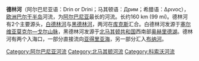 {{Geobox|River
<!-- *** Heading *** -->
| name = 德林河
| native_name = 
| other_name = Drini
| category = 
<!-- *** Names **** --> 
| etymology = 
| nickname = 
<!-- *** Image *** -->
| image = LakeKomani.jpg
| image_caption = Artificial ''Lake Koman'' filling up the canyons of the Drin in Northern Albania.
<!-- *** Country *** -->
| country = Albania
| state = 
| region = 
| district = 
| municipality = 
<!-- *** Family *** -->
| parent = 
| tributary_left =
| tributary_right = 
| city = 
| landmark = 
<!-- *** River locations *** -->
| source = confluence of [[White_Drin|White Drin]] and [[Black_Drin|Black Drin]]
| source_location =[[Kukës|Kukës]] | source_region = | source_country =
| source_elevation = 
| source_lat_d = 42| source_lat_m = 04| source_lat_s =  | source_lat_NS = N
| source_long_d =20 | source_long_m =25 | source_long_s = | source_long_EW =E
| source1 = 
| source1_location = | source1_region = | source1_country =
| source1_elevation = 
| source1_lat_d = | source1_lat_m = | source1_lat_s = | source1_lat_NS =
| source1_long_d = | source1_long_m = | source1_long_s = | source1_long_EW =
| source_confluence = 
| source_confluence_location = | source_confluence_region = | source_confluence_country =
| source_confluence_elevation = 
| source_confluence_lat_d = | source_confluence_lat_m = | source_confluence_lat_s = | source_confluence_lat_NS =
| source_confluence_long_d = | source_confluence_long_m = | source_confluence_long_s = | source_confluence_long_EW =
| mouth = Adriatic Sea
| mouth_location = | mouth_region = | mouth_country =
| mouth_elevation = 
| mouth_lat_d = 41| mouth_lat_m =45| mouth_lat_s =2 | mouth_lat_NS =N
| mouth_long_d = 19| mouth_long_m = 34| mouth_long_s =19 | mouth_long_EW =E
<!-- *** Dimensions *** -->
| length = 160
| width = 
| depth = 
| volume =
| watershed = 
| discharge = 
| discharge_max =
| discharge_min =
<!-- *** Free fields *** -->
| free = | free_type = 
<!-- *** Maps *** -->
| map =Albanian Rivers.png
| map_caption = 德林河位于阿尔巴尼亚北部
| map_background = 
| map_locator =
| map_locator_x =
| map_locator_y = 
<!-- *** Website *** --> 
| website =
<!-- *** Footnotes *** -->
| footnotes =
}}
'''德林河'''（阿尔巴尼亚语：Drin or Drini；马其顿语：Дрим；希腊语：Δρινος），[[欧洲|欧洲]][[巴尔干半岛|巴尔干半岛]]河流，为[[阿尔巴尼亚|阿尔巴尼亚]]最长的河流。长约160 km (99 mi)。德林河有2个主要源头，[[白德林河|白德林河]]与[[黑德林河|黑德林河]]，两河在[[库克斯|库克斯]]汇合。白德林河发源于[[塞尔维亚|塞尔维亚]][[莫克尔—戈尔山脉|莫克尔—戈尔山脉]]，黑德林河发源于[[北马其顿共和国|北马其顿共和国]]西南部[[奥赫里德湖|奥赫里德湖]]。德林河有两个入海口，一部分直接流向[[亚得里亚海|亚得里亚海]]，另一部分汇入[[布纳河|布纳河]]。

[[Category:阿尔巴尼亚河流|Category:阿尔巴尼亚河流]]
[[Category:北马其顿河流|Category:北马其顿河流]]
[[Category:科索沃河流|Category:科索沃河流]]
